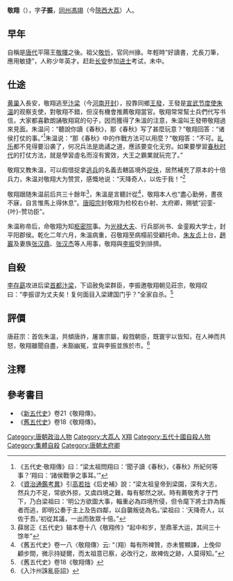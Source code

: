 {{Expand language|1=en|time=2022-04-09T07:29:33+00:00}}
'''敬翔'''（{{bd||？|923年|CatIdx=J}}），字'''子振'''，[[同州|同州]][[馮翊|馮翊]]（今[[陕西省|陝西]][[大荔县|大荔]]）人。

==早年==
自稱是[[唐朝|唐代]]平陽王[[敬暉|敬暉]]之後。祖父[[敬忻|敬忻]]，官同州掾。年輕時“好讀書，尤長刀筆，應用敏捷”，人称少年英才。赶赴[[长安|长安]]参加[[进士|进士]]考试，未中。

==仕途==
[[黄巢|黄巢]]入長安，敬翔逃至[[汴梁|汴梁]]（今[[河南|河南]][[开封|开封]]），投靠同鄉[[王發|王發]]，王發是[[宣武军节度使|宣武]][[节度使|节度使]][[朱温|朱温]]的观察支使，對敬翔不錯，但沒有機會推薦敬翔當官。敬翔常常幫士兵們代写书信，大家都喜歡朗誦敬翔寫的句子，因而獲得了朱溫的注意，朱温叫王發帶敬翔過來見面。朱温问：“聽說你讀《春秋》，那《春秋》写了甚麼玩意？”敬翔回答：“诸侯打仗的事。”<ref>《五代史·敬翔傳》曰：“梁太祖問翔曰：‘聞子讀《春秋》，《春秋》所紀何等事？’翔曰：‘諸侯戰爭之事耳。’”</ref>朱温说：“那《春秋》中的作戰方法可以用麼？”敬翔答：“不可。[[礼乐|礼乐]]都不見得要沿袭了，何况兵法是詭譎之道，應該要变化无穷。如果要學習[[春秋时代|春秋时代]]的打仗方法，就是學習虛名而沒有實效，大王之霸業就玩完了。”

敬翔又教朱溫，可以假借捉拿[[逃兵|逃兵]]的名義去轄區境外[[捉伕|捉伕]]，居然補充了原本的十倍兵力，朱温对敬翔大为赞赏，感慨地说：“天降奇人，以佐于我！”<ref>《[[資治通鑑考異|資治通鑑考異]]》引[[高若拙|高若拙]]《后史補》說：“梁太祖皇帝到梁園，深有大志，然兵力不足，常欲外掠，又虞四境之難，每有郁然之狀。時有薦敬秀才于門下，乃白梁祖曰：‘明公方欲圖大事，輜重必為四境所侵，但令麾下將士詐為叛者而逃，即明公奏于主上及告四鄰，以自襲叛徒為名。’梁祖曰：‘天降奇人，以佐于吾。’初從其議，一出而致眾十倍。”</ref>

敬翔跟随朱温前后共三十餘年<ref>薛居正《五代史》辑本卷十八《敬翔传》“起中和岁，至鼎革大运，其间三十馀年”</ref>，朱溫是言聽計從<ref>《舊五代史》卷一八〈敬翔傳〉云: “（翔）每有所裨贊，亦未嘗顯諫，上俛仰顧步間，微示持疑爾，而太祖意已察，必改行之，故裨佐之跡，人莫得知。”</ref>，敬翔本人也“盡心勤勞，晝夜不寐，自言惟馬上得休息”。[[唐昭宗|唐昭宗]]封敬翔为检校右仆射、太府卿，赐號“迎銮-{叶}-赞功臣”。

朱温称帝后，命敬翔为知[[枢密院|枢密院]]事。为[[光禄大夫|光禄大夫]]、行兵部尚书、金銮殿大学士，封平阳郡侯。乾化二年六月，朱溫病重，召敬翔至病榻前受顧托命。[[梁末帝|朱友贞]]上台，[[赵岩_(五代十国)|趙巖]]及妻族[[张汉鼎|张汉鼎]]、[[张汉杰|张汉杰]]等人用事，敬翔與[[李振_(五代)|李振]]受到排擠。

==自殺==
[[唐庄宗|李存勗]]攻进后梁[[首都|首都]][[汴梁|汴梁]]，下诏赦免梁群臣，李振邀敬翔朝见莊宗，敬翔叹曰：“李振谬为丈夫矣！复何面目入梁建国门乎？”全家自杀。<ref>《舊五代史》卷18《敬翔傳》</ref>

==評價==
唐莊宗：首佐朱溫，共傾唐祚，屠害宗屬，殺戮朝臣，既寰宇以皆知，在人神而共怒，敬翔雖聞自盡，未豁幽冤，宜與李振並族於市。<ref>《入汴州誅亂臣詔》</ref>

== 注釋 ==
{{reflist|2}}

== 參考書目 ==
*《[[新五代史|新五代史]]》卷21《敬翔傳》。
*《[[舊五代史|舊五代史]]》卷18《敬翔傳》。
{{五代宰相}}
{{DEFAULTSORT:J敬翔}}
[[Category:唐朝政治人物|Category:唐朝政治人物]]
[[Category:大荔人|Category:大荔人]]
[[Category:敬姓|X翔]]
[[Category:五代十國自殺人物|Category:五代十國自殺人物]]
[[Category:集體自殺|Category:集體自殺]]
[[Category:唐朝太府卿|Category:唐朝太府卿]]